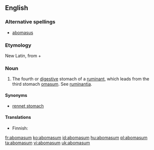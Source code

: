 ==English==

===Alternative spellings===
* [[abomasus]]

===Etymology===
New Latin, from {{etyl|la}} {{term|ab|lang=la}} + {{term|omasum|omāsum|lang=la}}

===Noun===
{{en-noun|pl=abomasa|pl2=abomasums}}

# {{anatomy}} The fourth or [[digestive]] stomach of a [[ruminant]], which leads from the third stomach [[omasum]].  See [[ruminantia]].

====Synonyms====
* [[rennet stomach]]

====Translations====
{{trans-top|fourth or digestive stomach of a ruminant}}
* Finnish: {{t-|fi|juoksutusmaha}}
{{trans-mid}}
{{trans-bottom}}

[[fr:abomasum]]
[[ko:abomasum]]
[[id:abomasum]]
[[hu:abomasum]]
[[pl:abomasum]]
[[ta:abomasum]]
[[vi:abomasum]]
[[uk:abomasum]]